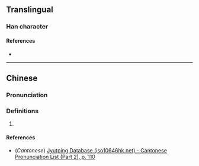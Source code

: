 {{character info}}
==Translingual==

===Han character===
{{Han char|rn=61|rad=心|as=11|sn=14|four=94034|canj=PKKK|ids=⿰忄爽}}

====References====
* {{Han ref|kx=0399.110|dkj=11109|dj=0738.280|hdz=42345.100|uh=6161|ud=24929|bh=E1D4|bd=57812}}

----

==Chinese==
{{zh-forms}}

===Pronunciation===
{{zh-pron
|m=shuǎng
|c=song2
|mc=
|oc=
|ma=
|cat=
}}

===Definitions===
{{zh-hanzi}}

# {{rfdef|zh}}
====References====
* (''Cantonese'') [http://www.iso10646hk.net/jp/document/download.jsp Jyutping Database (iso10646hk.net) - Cantonese Pronunciation List (Part 2), p. 110]
